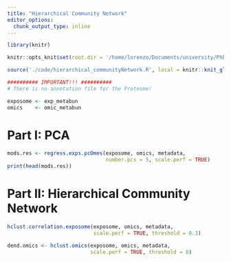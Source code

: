 ```yaml
---
title: "Hierarchical Community Network"
editor_options:
  chunk_output_type: inline
---
```


```r
library(knitr)

knitr::opts_knit$set(root.dir = '/home/lorenzo/Documents/university/PhD/papers/paper1_helix_multiOmics/paper-helix-multiOmics')
```

```r
source('./code/hierarchical_communityNetwork.R', local = knitr::knit_global())
```

```r

########## IMPORTANT!!! ##########
# There is no annotation file for the Proteome!

exposome <- exp_metabun
omics    <- omic_metabun
```

# Part I: PCA
```r
mods.res <- regress.exps.pcOmes(exposome, omics, metadata, 
                                number.pcs = 5, scale.perf = TRUE)
print(head(mods.res))
```

# Part II: Hierarchical Community Network
```r
hclust.correlation.exposome(exposome, omics, metadata, 
                            scale.perf = TRUE, threshold = 0.3)
```

```r
dend.omics <- hclust.omics(exposome, omics, metadata, 
                           scale.perf = TRUE, threshold = 8)
```

